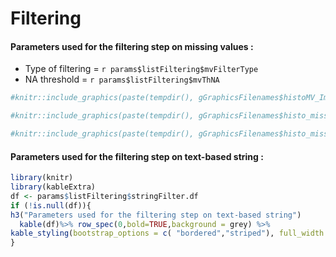 # Filtering

#### Parameters used for the filtering step on missing values :

* Type of filtering = `r params$listFiltering$mvFilterType`
* NA threshold = `r params$listFiltering$mvThNA`



```r
#knitr::include_graphics(paste(tempdir(), gGraphicsFilenames$histoMV_Image_DS_BeforeFiltering, sep="/"))
```

```r
#knitr::include_graphics(paste(tempdir(), gGraphicsFilenames$histo_missvalues_per_lines_DS_BeforeFiltering, sep="/"))

```

```r
#knitr::include_graphics(paste(tempdir(), gGraphicsFilenames$histo_missvalues_per_lines_per_conditions_DS_BeforeFiltering, sep="/"))
```


#### Parameters used for the filtering step on text-based string :

```r
library(knitr)
library(kableExtra)
df <- params$listFiltering$stringFilter.df
if (!is.null(df)){
h3("Parameters used for the filtering step on text-based string")
  kable(df)%>% row_spec(0,bold=TRUE,background = grey) %>% 
kable_styling(bootstrap_options = c( "bordered","striped"), full_width = FALSE)
}
```

